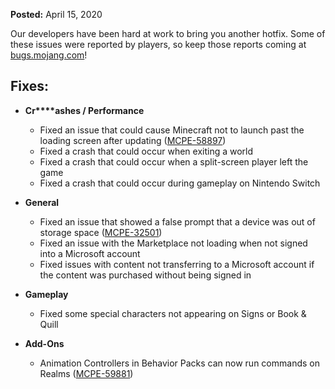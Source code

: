 **Posted:** April 15, 2020

Our developers have been hard at work to bring you another hotfix. Some of these issues were reported by players, so keep those reports coming at [bugs.mojang.com](https://bugs.mojang.com/)!

## **Fixes:**

-   **Cr****ashes / Performance**
    -   Fixed an issue that could cause Minecraft not to launch past the loading screen after updating ([MCPE-58897](https://bugs.mojang.com/browse/MCPE-58897))
    -   Fixed a crash that could occur when exiting a world
    -   Fixed a crash that could occur when a split-screen player left the game
    -   Fixed a crash that could occur during gameplay on Nintendo Switch

-   **General**
    -   Fixed an issue that showed a false prompt that a device was out of storage space ([MCPE-32501](https://bugs.mojang.com/browse/MCPE-32501))
    -   Fixed an issue with the Marketplace not loading when not signed into a Microsoft account
    -   Fixed issues with content not transferring to a Microsoft account if the content was purchased without being signed in

-   **Gameplay**
    -   Fixed some special characters not appearing on Signs or Book & Quill

-   **Add-Ons**
    -   Animation Controllers in Behavior Packs can now run commands on Realms ([MCPE-59881](https://bugs.mojang.com/browse/MCPE-59881))